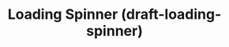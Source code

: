 ---
title: Loading Spinner (draft-loading-spinner)
navTitle: Loading Spinner (draft-loading-spinner)
excludeFromSidebar: true
deprecated: true
deprecationDate: TBA
deprecationMessage: Use `@kaizen/loading-spinner` instead.
---